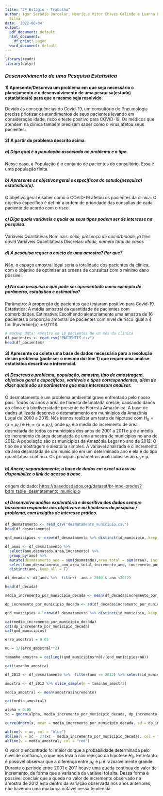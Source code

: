 ---
title: "2º Estágio - Trabalho"
author: Igor Seródio Barcelar, Henrique Vitor Chaves Galindo e Luanna Leonel de Farias
  Silva
date: '2022-08-04'
output:
  pdf_document: default
  html_document:
    df_print: paged
  word_document: default
---

```{r setupandlibs, message=FALSE, echo=FALSE, warning=FALSE}

library(readr)
library(dplyr)
```


### *Desenvolvimento de uma Pesquisa Estatística*

#### 1) Apresente/Descreva um problema em que seja necessário o planejamento e o desenvolvimento de uma pesquisa(estudo) estatística(o) para que o mesmo seja resolvido.

Devido às consequências do Covid-19, um consultório de Pneumologia precisa priorizar os atendimentos de seus pacientes levando em consideração idade, risco e teste positivo para COVID-19. Os médicos que atendem na clínica também precisam saber como o vírus afetou seus pacientes.

#### 2) A partir do problema descrito acima:

##### a) Diga qual é a população associada ao problema e o tipo.

Nesse caso, a População é o conjunto de pacientes do consultório. Essa é uma população finita.

##### b) Apresente os objetivos geral e específicos do estudo(pesquisa) estatístico(a).

O objetivo geral é saber como o COVID-19 afetou os pacientes da clínica. O objetivo específico é definir a ordem de prioridade das consultas de cada paciente de acordo com o risco.

##### c) Diga quais variáveis e quais os seus tipos podem ser de interesse na pesquisa.

Variáveis Qualitativas Nominais: *sexo, presença de comorbidade, já teve covid*
Variáveis Quantitativas Discretas: *idade, número total de casos*

##### d) A pesquisa requer a coleta de uma amostra? Por que?

Não, o espaço amostral ideal seria a totalidade dos pacientes da clínica, com o objetivo de optimizar as ordens de consultas com o mínimo dano possível.

##### e) Na sua pesquisa o que pode ser apresentado como exemplo de *parâmetro*, *estatística* e *estimativa*? 

Parâmetro: A proporção de pacientes que testaram positivo para Covid-19.
Estatística: A média amostral da quantidade de pacientes com comorbidades.
Estimativa: Escolhendo aleatoriamente uma amostra de 16 pacientes a proporção amostral de pacientes com nível de risco igual a 4 foi: $\overline{p} = 0,1111$.

```{r}
# mockup data: Amostra de 18 pacientes de um mês da clínica
df_pacientes <- read_csv("PACIENTES.csv")
head(df_pacientes)
```

#### 3) Apresente ou colete uma base de dados necessária para a resolução de um problema (pode ser o mesmo do item 1) que requer uma análise estatística descritiva e inferencial.

##### a) Descreva o problema, população, amostra, tipo de amostragem, objetivos geral e específicos, variáveis e tipos correspondentes, além de dizer quais são os parâmetros que mais interessam analisar.

O desmatamento é um problema ambiental grave enfrentado pelo nosso país. Todos os anos a área de floresta desmatada cresce, causando danos ao clima e à biodiversidade presente na Floresta Amazônica. A base de dados utilizada descreve o desmatamento em muninípios da Amazônia Legal de 2000 a 2019. Nós iremos realizar um teste de hipotese com ${H}_{0} = (µ = {µ}_{0})$ e ${H}_{1} = (µ \neq {µ}_{0})$, onde ${µ}_{0}$ é a média do incremento de área desmatada de todos os municipios dos anos de 2001 a 2011 e ${µ}$ é a média do incremento de área desmatada de uma amostra de municipios no ano de 2012. A população são os municipios da Amazônia Legal no ano de 2012. O tipo de amostragem é aleatória simples. A variável analizada é o incremento da área desmatada de um municipio em um determinado ano e ela é do tipo quantitativa continua. Os principais parâmetros analizados serão ${µ}_{0}$ e µ.

##### b) Anexe; separadamente; a base de dados em excel ou csv ou disponibilize o link de acesso à base.

origem do dado: <https://basedosdados.org/dataset/br-inpe-prodes?bdm_table=desmatamento_municipio>

##### c) Desenvolva análise exploratória e descritiva dos dados sempre buscando responder aos objetivos e ou hipóteses da pesquisa / problema, com insigths de interesse prático.
```{r}
df_desmatamento <- read_csv("desmatamento_municipio.csv")
head(df_desmatamento)

qnd_municipios <- nrow(df_desmatamento %>% distinct(id_municipio,.keep_all = T))

df_anos <- df_desmatamento %>%
  select(ano,desmatado,area,incremento) %>%
  group_by(ano) %>%
  mutate(desmatamento_ano = sum(desmatado),area_total = sum(area), incremento_ano = sum(incremento), incremento_por_municipio = mean(incremento)) %>%
  select(ano,desmatamento_ano,area_total,incremento_ano, incremento_por_municipio) %>%
  distinct(ano,.keep_all = T)

df_decada <- df_anos %>%  filter(  ano > 2000 & ano <2012)

head(df_decada)

media_incremento_por_municipio_decada <- mean(df_decada$incremento_por_municipio)

dp_incremento_por_municipio_decada <- sd(df_decada$incremento_por_municipio)

qnd_municipios <- nrow(df_desmatamento %>% distinct(id_municipio,.keep_all = T))

cat(media_incremento_por_municipio_decada)
cat(dp_incremento_por_municipio_decada)
cat(qnd_municipios)

```
```{r}

erro_amostral = 0.05

n0 = 1/(erro_amostral**2)

tamanho_amostra = ceiling((qnd_municipios*n0)/(qnd_municipios+n0))

cat(tamanho_amostra)

df_2012 <- df_desmatamento %>%  filter(ano == 2012) %>% select(id_municipio, incremento)

amostra <- df_2012 %>% slice_sample(n = tamanho_amostra)

media_amostral <- mean(amostra$incremento)

cat(media_amostral)

```
```{r}
alpha = 0.05
xc = qnorm(alpha, media_incremento_por_municipio_decada, dp_incremento_por_municipio_decada, FALSE)

curve(dnorm(x, mean = media_incremento_por_municipio_decada, sd = dp_incremento_por_municipio_decada), media_incremento_por_municipio_decada - 2.5*dp_incremento_por_municipio_decada, media_incremento_por_municipio_decada + 2.5*dp_incremento_por_municipio_decada, xlab = "incremento por município")

abline(v = xc, col = "blue")
abline(v = xc - 2*(xc - media_incremento_por_municipio_decada), col = "blue")
abline(v = media_amostral, col = "red")
```
  
O valor p encontrado foi maior do que a probabilidade determinada pelo nível de confiança, o que nos leva à não rejeição da hípotese ${H}_{0}$. Entretanto é possível observar que a diferença entre ${µ}_{0}$ e µ é razoalvelmente grande. Durante o período entre 2001 e 2011 houve uma queda continua do valor de incremento, de forma que a variancia da variável foi alta. Dessa forma é possível concluir que a queda no valor de incremento observado na amostra de 2012 está dentro da variação observada nos anos anteriores, não havendo uma mudança notável nessa tendencia.


